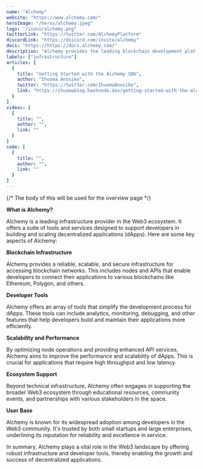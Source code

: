 ```yaml
---
name: "Alchemy"
website: "https://www.alchemy.com/"
heroImage: "/heros/alchemy.jpeg"
logo: "/icons/alchemy.png"
twitterLink: "https://twitter.com/AlchemyPlatform"
discordLink: "https://discord.com/invite/alchemy"
docs: "https://https://docs.alchemy.com/"
description: "Alchemy provides the leading blockchain development platform powering millions of users in 197 countries worldwide. Our mission is to provide developers with the fundamental building blocks they need to create the future of technology."
labels: ["infrastructure"]
articles: [
  {
    title: "Getting Started with the Alchemy SDK",
    author: "Ihuoma Anosike",
    twitter: "https://twitter.com/IhuomaAnosike",
    link: "https://ihuomablog.hashnode.dev/getting-started-with-the-alchemy-sdk"
  }
]
videos: [
  {
    title: "",
    author: "",
    link: ""
  }
]
code: [
  {
    title: "",
    author: "",
    link: ""
  }
]
---
```


{/* The body of this will be used for the overview page */}
 
**What is Alchemy?**

Alchemy is a leading infrastructure provider in the Web3 ecosystem. It offers a suite of tools and services designed to support developers in building and scaling decentralized applications (dApps). Here are some key aspects of Alchemy:

**Blockchain Infrastructure**

Alchemy provides a reliable, scalable, and secure infrastructure for accessing blockchain networks. This includes nodes and APIs that enable developers to connect their applications to various blockchains like Ethereum, Polygon, and others.

**Developer Tools**

Alchemy offers an array of tools that simplify the development process for dApps. These tools can include analytics, monitoring, debugging, and other features that help developers build and maintain their applications more efficiently.

**Scalability and Performance**

By optimizing node operations and providing enhanced API services, Alchemy aims to improve the performance and scalability of dApps. This is crucial for applications that require high throughput and low latency.

**Ecosystem Support**

Beyond technical infrastructure, Alchemy often engages in supporting the broader Web3 ecosystem through educational resources, community events, and partnerships with various stakeholders in the space.

**User Base**

Alchemy is known for its widespread adoption among developers in the Web3 community. It's trusted by both small startups and large enterprises, underlining its reputation for reliability and excellence in service.

In summary, Alchemy plays a vital role in the Web3 landscape by offering robust infrastructure and developer tools, thereby enabling the growth and success of decentralized applications.
